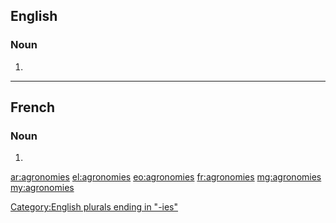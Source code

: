 ==English==

===Noun===
{{head|en}}

# {{plural of|agronomy}}

[[Category:English plurals ending in "-ies"]]

----

==French==

===Noun===
{{head|fr|g=f-p}}

# {{plural of|agronomie|lang=fr}}

[[ar:agronomies]]
[[el:agronomies]]
[[eo:agronomies]]
[[fr:agronomies]]
[[mg:agronomies]]
[[my:agronomies]]
